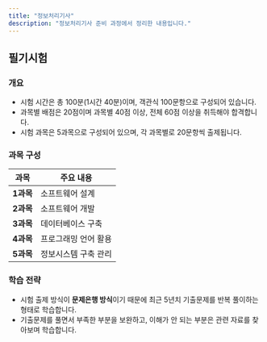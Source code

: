 ```yaml
---
title: "정보처리기사"
description: "정보처리기사 준비 과정에서 정리한 내용입니다."
---
```


## 필기시험

### 개요

- 시험 시간은 총 100분(1시간 40분)이며, 객관식 100문항으로 구성되어 있습니다.
- 과목별 배점은 20점이며 과목별 40점 이상, 전체 60점 이상을 취득해야 합격합니다.
- 시험 과목은 5과목으로 구성되어 있으며, 각 과목별로 20문항씩 출제됩니다.

### 과목 구성

| 과목      | 주요 내용            |
| --------- | -------------------- |
| **1과목** | 소프트웨어 설계      |
| **2과목** | 소프트웨어 개발      |
| **3과목** | 데이터베이스 구축    |
| **4과목** | 프로그래밍 언어 활용 |
| **5과목** | 정보시스템 구축 관리 |

### 학습 전략

- 시험 출제 방식이 **문제은행 방식**이기 때문에 최근 5년치 기출문제를 반복 풀이하는 형태로 학습합니다.
- 기출문제를 풀면서 부족한 부분을 보완하고, 이해가 안 되는 부분은 관련 자료를 찾아보며 학습합니다.
